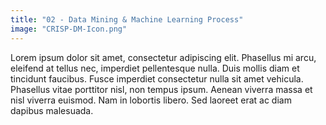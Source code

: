 ```yaml
---
title: "02 - Data Mining & Machine Learning Process"
image: "CRISP-DM-Icon.png"
---
```


Lorem ipsum dolor sit amet, consectetur adipiscing elit. Phasellus mi arcu, eleifend at tellus nec, imperdiet pellentesque nulla. Duis mollis diam et tincidunt faucibus. Fusce imperdiet consectetur nulla sit amet vehicula. Phasellus vitae porttitor nisl, non tempus ipsum. Aenean viverra massa et nisl viverra euismod. Nam in lobortis libero. Sed laoreet erat ac diam dapibus malesuada.
